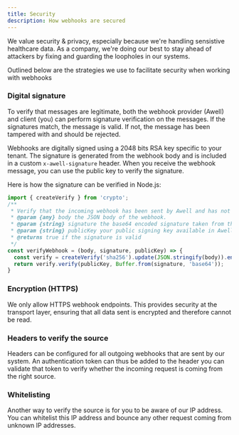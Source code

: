 ```yaml
---
title: Security
description: How webhooks are secured
---
```


We value security & privacy, especially because we're handling sensistive healthcare data. As a company, we're doing our best to stay ahead of attackers by fixing and guarding the loopholes in our systems.

Outlined below are the strategies we use to facilitate security when working with webhooks

### Digital signature

To verify that messages are legitimate, both the webhook provider (Awell) and client (you) can perform signature verification on the messages. If the signatures match, the message is valid. If not, the message has been tampered with and should be rejected.

Webhooks are digitally signed using a 2048 bits RSA key specific to your tenant. The signature is generated from the webhook body and is included in a custom `x-awell-signature` header. When you receive the webhook message, you can use the public key to verify the signature.

Here is how the signature can be verified in Node.js:
```typescript
import { createVerify } from 'crypto';
/**
 * Verify that the incoming webhook has been sent by Awell and has not been tampered with.
 * @param {any} body the JSON body of the webhook.
 * @param {string} signature the base64 encoded signature taken from the `x-awell-signature` header.
 * @param {string} publicKey your public signing key available in Awell Studio.
 * @returns true if the signature is valid
 */
const verifyWebhook = (body, signature, publicKey) => {
  const verify = createVerify('sha256').update(JSON.stringify(body)).end();
  return verify.verify(publicKey, Buffer.from(signature, 'base64'));
}
```

### Encryption (HTTPS)

We only allow HTTPS webhook endpoints. This provides security at the transport layer, ensuring that all data sent is encrypted and therefore cannot be read.

### Headers to verify the source

Headers can be configured for all outgoing webhooks that are sent by our system. An authentication token can thus be added to the header you can validate that token to verify whether the incoming request is coming from the right source.

### Whitelisting

Another way to verify the source is for you to be aware of our IP address. You can whitelist this IP address and bounce any other request coming from unknown IP addresses.
